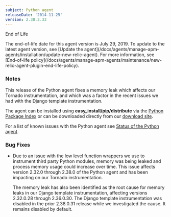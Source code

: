 ```yaml
---
subject: Python agent
releaseDate: '2014-11-25'
version: 2.38.2.33
---
```


End of Life

<Callout variant="important">
  The end-of-life date for this agent version is July 29, 2019. To update to the latest agent version, see [Update the agent](/docs/agents/manage-apm-agents/installation/update-new-relic-agent). For more information, see [End-of-life policy](/docs/agents/manage-apm-agents/maintenance/new-relic-agent-plugin-end-life-policy).
</Callout>

### Notes

This release of the Python agent fixes a memory leak which affects our Tornado instrumentation, and which was a factor in the recent issues we had with the Django template instrumentation.

The agent can be installed using **easy_install/pip/distribute** via the [Python Package Index](https://pypi.python.org/pypi/newrelic) or can be downloaded directly from our [download site](http://download.newrelic.com/python_agent/release/).

For a list of known issues with the Python agent see [Status of the Python agent](/docs/python/status-of-python-agent).

### Bug Fixes

* Due to an issue with the low level function wrappers we use to instrument third party Python modules, memory was being leaked and process memory usage could increase over time. This issue affects version 2.32.0 through 2.38.0 of the Python agent and has been impacting on our Tornado instrumentation.

  The memory leak has also been identified as the root cause for memory leaks in our Django template instrumentation, affecting versions 2.32.0.28 through 2.36.0.30. The Django template instrumentation was disabled in the prior 2.38.0.31 release while we investigated the cause. It remains disabled by default.
